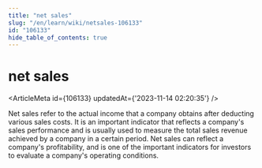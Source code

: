 ```yaml
---
title: "net sales"
slug: "/en/learn/wiki/netsales-106133"
id: "106133"
hide_table_of_contents: true
---
```



# net sales

<ArticleMeta id={106133} updatedAt={'2023-11-14 02:20:35'} />
<div className='border-solid border-b border-t-0 my-4 border-[var(--ifm-color-gray-300)]' />

Net sales refer to the actual income that a company obtains after deducting various sales costs. It is an important indicator that reflects a company's sales performance and is usually used to measure the total sales revenue achieved by a company in a certain period. Net sales can reflect a company's profitability, and is one of the important indicators for investors to evaluate a company's operating conditions.
